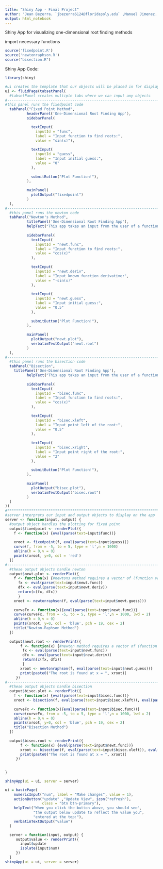 ---
title: "Shiny App - Final Project"
author: "Jean Bezerra. `jbezerra6124@floridapoly.edu` ,Manuel Jimenez. `mjimenez9994@floridapoly.edu`"
output: html_notebook
---
Shiny App for visualizing one-dimensional root finding methods

import necessary functions
```{r}
source('fixedpoint.R')
source('newtonraphson.R')
source("bisection.R")
```


Shiny App Code:
```{r}
library(shiny)

#ui creates the template that our objects will be placed in for display
ui <- fluidPage(tabsetPanel(
  #tabsetPanel creates multiple tabs where we can input any objects 
#------------------------------------------------------------------------------------------------------------- 
#this panel runs the fixedpoint code
  tabPanel("Fixed Point Method",
          headerPanel('One-Dimensional Root Finding App'),
          sidebarPanel(

            textInput(
              inputId = "func", 
              label = "Input function to find roots:",
              value = "sin(x)"),
            
            textInput(
              inputId = "guess",
              label = "Input initial guess:",
              value = "0"
            ),
            
            submitButton("Plot Function!"),
          ),
  
          mainPanel(
            plotOutput("fixedpoint")
          )
  ),
#-------------------------------------------------------------------------------------------------------------   
  #this panel runs the newton code
  tabPanel("Newton's Method",
          titlePanel('One-Dimensional Root Finding App'),
          helpText("This app takes an input from the user of a function, its known derivative, and an initial point. It then displays the function graph and the point at which a root has been found, according to the initial guess."),
          
          sidebarPanel(
            textInput(
              inputId = "newt.func", 
              label = "Input function to find roots:",
              value = "cos(x)"
            ),
            
            textInput(
              inputId = "newt.deriv",
              label = "Input known function derivative:",
              value = "-sin(x)"
            ),
            
            textInput(
              inputId = "newt.guess",
              label = "Input initial guess:",
              value = "0.5"
            ),
            
            submitButton("Plot Function!"),
          ),
  
          mainPanel(
            plotOutput("newt.plot"),
            verbatimTextOutput("newt.root")
          ) 
  ),
#-------------------------------------------------------------------------------------------------------------   
  #this panel runs the bisection code
  tabPanel("Bisection",
    titlePanel('One-Dimensional Root Finding App'),
          helpText("This app takes an input from the user of a function of a single variable and two initial points. These points MUST bracket the desired root, and their function values must NOT have a positive product. It then displays the function graph and the point at which a root has been found, according to the initial points."),
          
          sidebarPanel(
            textInput(
              inputId = "bisec.func", 
              label = "Input function to find roots:",
              value = "cos(x)"
            ),
            
            textInput(
              inputId = "bisec.xleft",
              label = "Input point left of the root:",
              value = "0.5"
            ),
            
            textInput(
              inputId = "bisec.xright",
              label = "Input point right of the root:",
              value = "2"
            ),
            
            submitButton("Plot Function!"),
          ),
  
          mainPanel(
            plotOutput("bisec.plot"),
            verbatimTextOutput("bisec.root")
          ) 
  )
))
#*************************************************************************************************************
#server interprets our input and output objects to display on the app
server <- function(input, output) {
  #output object handles the plotting for fixed point
  output$fixedpoint <- renderPlot({
    f <- function(x) {eval(parse(text=input$func))}
    
    xroot <- fixedpoint(f, eval(parse(text=input$guess)))
    curve(f, from = -5, to = 5, type = 'l',n = 1000)
    abline(h = 0,v = 0)
    points(xroot, y=0, col = 'red')
  })
#------------------------------------------------------------------------------------------------------------- 
  #these output objects handle newton
  output$newt.plot <- renderPlot({
    f <- function(x) {#newtons method requires a vector of (function value, derivative value)
      fx <- eval(parse(text=input$newt.func))
      dfx <- eval(parse(text=input$newt.deriv))
      return(c(fx, dfx))
      }
    xroot <- newtonraphson(f, eval(parse(text=input$newt.guess)))
    
    curveFx <- function(x){eval(parse(text=input$newt.func))}
    curve(curveFx, from = -5, to = 5, type = 'l',n = 1000, lwd = 2)
    abline(h = 0,v = 0)
    points(xroot, y=0, col = 'blue', pch = 19, cex = 2)
    title("Newton-Raphson Method")
  })
  
  output$newt.root <- renderPrint({ 
       f <- function(x) {#newton method requires a vector of (function value, derivative value)
        fx <- eval(parse(text=input$newt.func))
        dfx <- eval(parse(text=input$newt.deriv))
        return(c(fx, dfx))
        }
       xroot <- newtonraphson(f, eval(parse(text=input$newt.guess)))
       print(paste0("The root is found at x = ", xroot))
     })
#-------------------------------------------------------------------------------------------------------------
  #these output objects handle bisection
  output$bisec.plot <- renderPlot({
    f <- function(x) {eval(parse(text=input$bisec.func))}
    xroot <- bisection(f, eval(parse(text=input$bisec.xleft)), eval(parse(text=input$bisec.xright)))
    
    curveFx <- function(x){eval(parse(text=input$bisec.func))}
    curve(curveFx, from = -5, to = 5, type = 'l',n = 1000, lwd = 2)
    abline(h = 0,v = 0)
    points(xroot, y=0, col = 'blue', pch = 19, cex = 2)
    title("Bisection Method")
  })
  
  output$bisec.root <- renderPrint({ 
       f <- function(x) {eval(parse(text=input$newt.func))}
       xroot <- bisection(f, eval(parse(text=input$bisec.xleft)), eval(parse(text=input$bisec.xright)))
       print(paste0("The root is found at x = ", xroot))
     })
  
  
}

shinyApp(ui = ui, server = server)
```
```{r}
ui = basicPage(
    numericInput("num", label = "Make changes", value = 1),
    actionButton("update" ,"Update View", icon("refresh"),
                 class = "btn btn-primary"),
    helpText("When you click the button above, you should see",
             "the output below update to reflect the value you",
             "entered at the top:"),
    verbatimTextOutput("value")
  )

  server = function(input, output) {
     output$value <- renderPrint({ 
       input$update
       isolate(input$num)
     })
  }
shinyApp(ui = ui, server = server)
```


